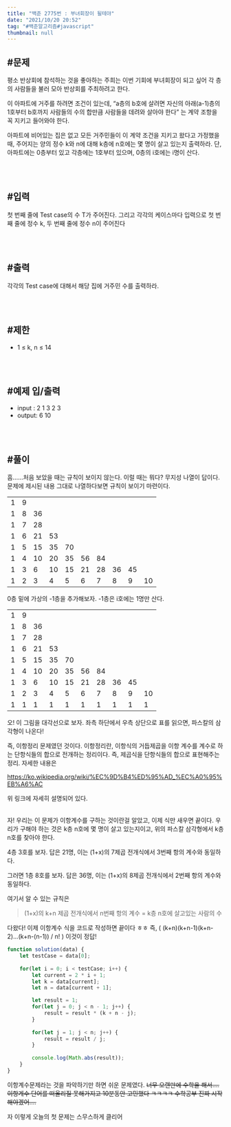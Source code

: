 ```yaml
---
title: "백준 2775번 : 부녀회장이 될테야"
date: "2021/10/20 20:52"
tag: "#백준알고리즘#javascript"
thumbnail: null
---
```


## #문제

평소 반상회에 참석하는 것을 좋아하는 주희는 이번 기회에 부녀회장이 되고 싶어 각 층의 사람들을 불러 모아 반상회를 주최하려고 한다.

이 아파트에 거주를 하려면 조건이 있는데, “a층의 b호에 살려면 자신의 아래(a-1)층의 1호부터 b호까지 사람들의 수의 합만큼 사람들을 데려와 살아야 한다” 는 계약 조항을 꼭 지키고 들어와야 한다.

아파트에 비어있는 집은 없고 모든 거주민들이 이 계약 조건을 지키고 왔다고 가정했을 때, 주어지는 양의 정수 k와 n에 대해 k층에 n호에는 몇 명이 살고 있는지 출력하라. 단, 아파트에는 0층부터 있고 각층에는 1호부터 있으며, 0층의 i호에는 i명이 산다.

<br/>
<br/>

## #입력

첫 번째 줄에 Test case의 수 T가 주어진다. 그리고 각각의 케이스마다 입력으로 첫 번째 줄에 정수 k, 두 번째 줄에 정수 n이 주어진다

<br/>
<br/>

## #출력

각각의 Test case에 대해서 해당 집에 거주민 수를 출력하라.

<br/>
<br/>

## #제한

- 1 ≤ k, n ≤ 14

<br/>
<br/>

## #예제 입/출력

- input : 
    2
    1
    3
    2
    3
- output: 
    6
    10

<br/>
<br/>

## #풀이

흠......처음 보았을 때는 규칙이 보이지 않는다. 이럴 때는 뭐다? 무지성 나열이 답이다. 문제에 제시된 내용 그대로 나열하다보면 규칙이 보이기 마련이다.



|      |      |      |      |      |      |      |      |      |      |
| ---- | ---- | ---- | ---- | ---- | ---- | ---- | ---- | ---- | ---- |
| 1    | 9    |      |      |      |      |      |      |      |      |
| 1    | 8    | 36   |      |      |      |      |      |      |      |
| 1    | 7    | 28   |      |      |      |      |      |      |      |
| 1    | 6    | 21   | 53   |      |      |      |      |      |      |
| 1    | 5    | 15   | 35   | 70   |      |      |      |      |      |
| 1    | 4    | 10   | 20   | 35   | 56   | 84   |      |      |      |
| 1    | 3    | 6    | 10   | 15   | 21   | 28   | 36   | 45   |      |
| 1    | 2    | 3    | 4    | 5    | 6    | 7    | 8    | 9    | 10   |


0층 밑에 가상의 -1층을 추가해보자. -1층은 i호에는 1명만 산다. 

|      |      |      |      |      |      |      |      |      |      |
| ---- | ---- | ---- | ---- | ---- | ---- | ---- | ---- | ---- | ---- |
| 1    | 9    |      |      |      |      |      |      |      |      |
| 1    | 8    | 36   |      |      |      |      |      |      |      |
| 1    | 7    | 28   |      |      |      |      |      |      |      |
| 1    | 6    | 21   | 53   |      |      |      |      |      |      |
| 1    | 5    | 15   | 35   | 70   |      |      |      |      |      |
| 1    | 4    | 10   | 20   | 35   | 56   | 84   |      |      |      |
| 1    | 3    | 6    | 10   | 15   | 21   | 28   | 36   | 45   |      |
| 1    | 2    | 3    | 4    | 5    | 6    | 7    | 8    | 9    | 10   |
| 1    | 1    | 1    | 1    | 1    | 1    | 1    | 1    | 1    | 1    |


오! 이 그림을 대각선으로 보자. 좌측 하단에서 우측 상단으로 표를 읽으면, 파스칼의 삼각형이 나온다!

즉, 이항정리 문제였던 것이다. 이항정리란, 이항식의 거듭제곱을 이항 계수를 계수로 하는 단항식들의 합으로 전개하는 정리이다. 즉, 제곱식을 단항식들의 합으로 표현해주는 정리. 자세한 내용은 

https://ko.wikipedia.org/wiki/%EC%9D%B4%ED%95%AD_%EC%A0%95%EB%A6%AC

위 링크에 자세히 설명되어 있다. 

<br/>
자! 우리는 이 문제가 이항계수를 구하는 것이란걸 알았고, 이제 식만 새우면 끝이다. 우리가 구해야 하는 것은 k층 n호에 몇 명이 살고 있는지이고, 위의 파스칼 삼각형에서 k층 n호를 찾아야 한다.

4층 3호를 보자. 답은 21명, 이는 (1+x)의 7제곱 전개식에서 3번째 항의 계수와 동일하다.

그러면 1층 8호를 보자. 답은 36명, 이는 (1+x)의 8제곱 전개식에서 2번째 항의 계수와 동일하다.

여기서 알 수 있는 규칙은

> (1+x)의 k+n 제곱 전개식에서 n번째 항의 계수
>  = k층 n호에 살고있는 사람의 수

다왔다! 이제 이항계수 식을 코드로 작성하면 끝이다 ㅎㅎ 즉, ( (k+n)(k+n-1)(k+n-2)...(k+n-(n-1)) / n! ) 이것이 정답!

```javascript
function solution(data) {
    let testCase = data[0];
    
    for(let i = 0; i < testCase; i++) {
        let current = 2 * i + 1;
        let k = data[current];
        let n = data[current + 1];

        let result = 1;
        for(let j = 0; j < n - 1; j++) {
            result = result * (k + n - j);
        }
        
        for(let j = 1; j < n; j++) {
            result = result / j;
        }
        
        console.log(Math.abs(result));
    }
}
```

이항계수문제라는 것을 파악하기만 하면 쉬운 문제였다. ~~너무 오랜만에 수학을 해서....이항계수 단어를 떠올리질 못해가지고 10분동안 고민했다 ㅋㅋㅋㅋ 수학공부 진짜 시작해야겠어....~~

자 이렇게 오늘의 첫 문제는 스무스하게 클리어